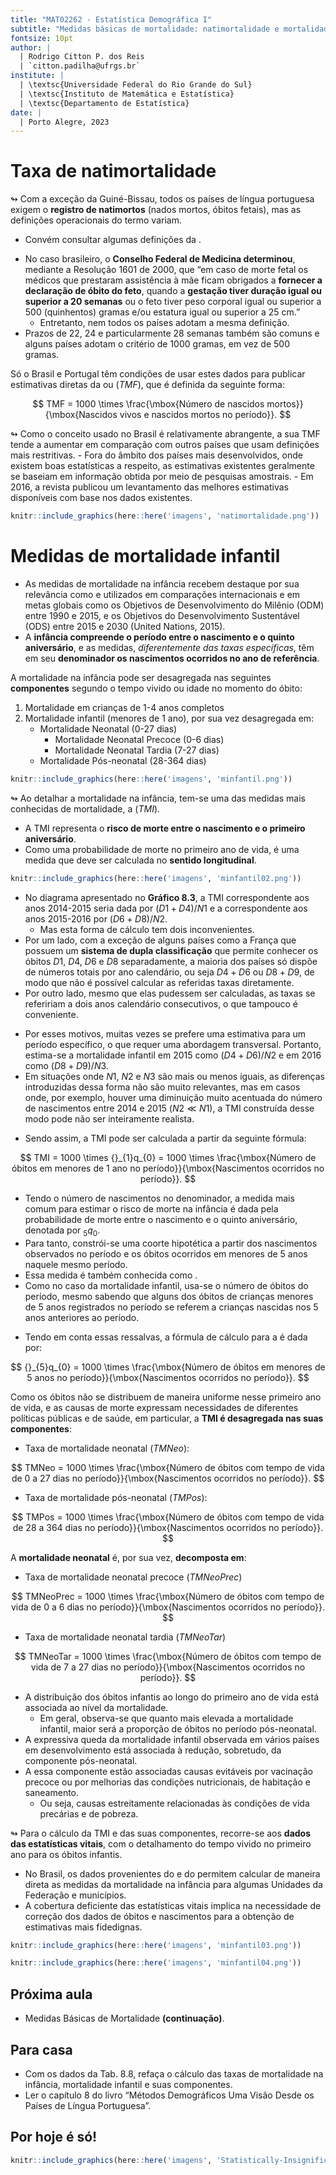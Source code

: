 ```yaml
---
title: "MAT02262 - Estatística Demográfica I"
subtitle: "Medidas básicas de mortalidade: natimortalidade e mortalidade infantil"
fontsize: 10pt
author: |
  | Rodrigo Citton P. dos Reis
  | `citton.padilha@ufrgs.br`
institute: |
  | \textsc{Universidade Federal do Rio Grande do Sul}
  | \textsc{Instituto de Matemática e Estatística}
  | \textsc{Departamento de Estatística}
date: |
  | Porto Alegre, 2023
---
```


# Taxa de natimortalidade {.allowframebreaks}

$\looparrowright$ Com a exceção da Guiné-Bissau, todos os países de língua portuguesa exigem o __registro de natimortos__ (nados mortos, óbitos fetais), mas as definições operacionais do termo variam. 

- Convém consultar algumas definições da \structure{OMS}.

\framebreak

\begin{mybox}{Óbito fetal (perda fetal ou morte fetal)} 
é ``a morte de um produto da concepção, antes da expulsão ou da extração completa do corpo da mãe, independente da duração da gestação: indica o óbito o fato de o feto, depois da separação, não respirar nem apresentar nenhum outro sinal de vida, como batimentos do coração, pulsações do cordão umbilical ou movimentos efetivos dos músculos de contração voluntária.'' Em 1996, com a entrada em vigor a 10ª Revisão da Classificação Internacional de Doenças (CID-10), passou-se a considerar como \textbf{limite inferior} ``os produtos de gestação extraídos ou eliminados do corpo da mãe a \textbf{partir de 22 semanas de gestação (peso equivalente a 500 g)}''.
\end{mybox}

\framebreak

\begin{mybox}{Natimorto} 
é o produto do nascimento de um feto morto. No Brasil, considera-se feto morto aquele que nasce pesando mais de 500 g e que não tem evidência de vida depois de nascer.
\end{mybox}

\begin{mybox}{Aborto espontâneo}
O produto da gestação extraído ou eliminado antes das 22 semanas.
\end{mybox}

\framebreak

- No caso brasileiro, o __Conselho Federal de Medicina determinou__, mediante a Resolução 1601 de 2000, que "em caso de morte fetal os médicos que prestaram assistência à mãe ficam obrigados a __fornecer a declaração de óbito do feto__, quando a __gestação tiver duração igual ou superior a 20 semanas__ ou o feto tiver peso corporal igual ou superior a 500 (quinhentos) gramas e/ou estatura igual ou superior a 25 cm."
    - Entretanto, nem todos os países adotam a mesma definição. 
- Prazos de 22, 24 e particularmente 28 semanas também são comuns e alguns países adotam o critério de 1000 gramas, em vez de 500 gramas.

\framebreak

Só o Brasil e Portugal têm condições de usar estes dados para publicar estimativas diretas da \structure{taxa de natimortalidade} ou \structure{taxa de mortalidade fetal} $(TMF)$, que é definida da seguinte forma:

$$
TMF = 1000 \times \frac{\mbox{Número de nascidos mortos}}{\mbox{Nascidos vivos e nascidos mortos no período}}.
$$

\framebreak

$\looparrowright$ Como o conceito usado no Brasil é relativamente abrangente, a sua TMF tende a aumentar em comparação com outros países que usam definições mais restritivas.
- Fora do âmbito dos países mais desenvolvidos, onde existem boas estatísticas a respeito, as estimativas existentes geralmente se baseiam em informação obtida por meio de pesquisas amostrais.
- Em 2016, a revista \structure{Lancet} publicou um levantamento das melhores estimativas disponíveis com base nos dados existentes.

\framebreak

```r

knitr::include_graphics(here::here('imagens', 'natimortalidade.png'))

```

# Medidas de mortalidade infantil {.allowframebreaks}

- As medidas de mortalidade na infância recebem destaque por sua relevância como \structure{indicadores de saúde} e \structure{qualidade de vida} utilizados em comparações internacionais e em metas globais como os Objetivos de Desenvolvimento do Milênio (ODM) entre 1990 e 2015, e os Objetivos do Desenvolvimento Sustentável (ODS) entre 2015 e 2030 (United Nations, 2015).
- A __infância compreende o período entre o nascimento e o quinto aniversário__, e as medidas, *diferentemente das taxas específicas*, têm em seu __denominador os nascimentos ocorridos no ano de referência__.

\framebreak

A mortalidade na infância pode ser desagregada nas seguintes __componentes__ segundo o tempo vivido ou idade no momento do óbito:

1. Mortalidade em crianças de 1-4 anos completos
2. Mortalidade infantil (menores de 1 ano), por sua vez desagregada em:
    - Mortalidade Neonatal (0-27 dias)
        +  Mortalidade Neonatal Precoce (0-6 dias)
        +  Mortalidade Neonatal Tardia (7-27 dias)
    - Mortalidade Pós-neonatal (28-364 dias)

\framebreak

```r

knitr::include_graphics(here::here('imagens', 'minfantil.png'))

```

\framebreak

$\looparrowright$ Ao detalhar a mortalidade na infância, tem-se uma das medidas mais conhecidas de mortalidade, a \structure{taxa de mortalidade infantil} $(TMI)$.

- A TMI representa o __risco de morte entre o nascimento e o primeiro aniversário__.
- Como uma probabilidade de morte no primeiro ano de vida, é uma medida que deve ser calculada no __sentido longitudinal__.

\framebreak

```r

knitr::include_graphics(here::here('imagens', 'minfantil02.png'))

```

\framebreak

- No diagrama apresentado no __Gráfico 8.3__, a TMI correspondente aos anos 2014-2015 seria dada por $(D1 + D4)/N1$ e a correspondente aos anos 2015-2016 por $(D6 + D8)/N2$.
    + Mas esta forma de cálculo tem dois inconvenientes.
- Por um lado, com a exceção de alguns países como a França que possuem um __sistema de dupla classificação__ que permite conhecer os óbitos $D1$, $D4$, $D6$ e $D8$ separadamente, a maioria dos países só dispõe de números totais por ano calendário, ou seja $D4+D6$ ou $D8+D9$, de modo que não é possível calcular as referidas taxas diretamente.
- Por outro lado, mesmo que elas pudessem ser calculadas, as taxas se refeririam a dois anos calendário consecutivos, o que tampouco é conveniente.

\framebreak

- Por esses motivos, muitas vezes se prefere uma estimativa para um período específico, o que requer uma abordagem transversal. Portanto, estima-se a mortalidade infantil em 2015 como $(D4+D6)/N2$ e em 2016 como $(D8+D9)/N3$.
- Em situações onde $N1$, $N2$ e $N3$ são mais ou menos iguais, as diferenças introduzidas dessa forma não são muito relevantes, mas em casos onde, por exemplo, houver uma diminuição muito acentuada do número de nascimentos entre 2014 e 2015 $(N2 \ll N1)$, a TMI construída desse modo pode não ser inteiramente realista.

\framebreak

- Sendo assim, a TMI pode ser calculada a partir da seguinte fórmula:

$$
TMI = 1000 \times {}_{1}q_{0} = 1000 \times \frac{\mbox{Número de óbitos em menores de 1 ano no período}}{\mbox{Nascimentos ocorridos no período}}.
$$

\framebreak

- Tendo o número de nascimentos no denominador, a medida mais comum para estimar o risco de morte na infância é dada pela probabilidade de morte entre o nascimento e o quinto aniversário, denotada por ${}_{5}q_{0}$. 
- Para tanto, constrói-se uma coorte hipotética a partir dos nascimentos observados no período e os óbitos ocorridos em menores de 5 anos naquele mesmo período.
- Essa medida é também conhecida como \structure{taxa de mortalidade na infância}.
- Como no caso da mortalidade infantil, usa-se o número de óbitos do período, mesmo sabendo que alguns dos óbitos de crianças menores de 5 anos registrados no período se referem a crianças nascidas nos 5 anos anteriores ao período.

\framebreak

- Tendo em conta essas ressalvas, a fórmula de cálculo para a \structure{taxa de mortalidade na infância} é dada por:

$$
{}_{5}q_{0} = 1000 \times \frac{\mbox{Número de óbitos em menores de 5 anos no período}}{\mbox{Nascimentos ocorridos no período}}.
$$

\framebreak

Como os óbitos não se distribuem de maneira uniforme nesse primeiro ano de vida, e as causas de morte expressam necessidades de diferentes políticas públicas e de saúde, em particular, a __TMI é desagregada nas suas componentes__:

- Taxa de mortalidade neonatal $(TMNeo)$:

\footnotesize

$$
TMNeo = 1000 \times \frac{\mbox{Número de óbitos com tempo de vida de 0 a 27 dias no período}}{\mbox{Nascimentos ocorridos no período}}.
$$

\normalsize

- Taxa de mortalidade pós-neonatal $(TMPos)$:

\footnotesize

$$
TMPos = 1000 \times \frac{\mbox{Número de óbitos com tempo de vida de 28 a 364 dias no período}}{\mbox{Nascimentos ocorridos no período}}.
$$

\normalsize

\framebreak

A __mortalidade neonatal__ é, por sua vez, __decomposta em__:

- Taxa de mortalidade neonatal precoce $(TMNeoPrec)$

\footnotesize

$$
TMNeoPrec = 1000 \times \frac{\mbox{Número de óbitos com tempo de vida de 0 a 6 dias no período}}{\mbox{Nascimentos ocorridos no período}}.
$$
\normalsize

- Taxa de mortalidade neonatal tardia $(TMNeoTar)$

\footnotesize

$$
TMNeoTar = 1000 \times \frac{\mbox{Número de óbitos com tempo de vida de 7 a 27 dias no período}}{\mbox{Nascimentos ocorridos no período}}.
$$
\normalsize

\framebreak

- A distribuição dos óbitos infantis ao longo do primeiro ano de vida está associada ao nível da mortalidade.
    + Em geral, observa-se que quanto mais elevada a mortalidade infantil, maior será a proporção de óbitos no período pós-neonatal.
- A expressiva queda da mortalidade infantil observada em vários países em desenvolvimento está associada à redução, sobretudo, da componente pós-neonatal.
- A essa componente estão associadas causas evitáveis por vacinação precoce ou por melhorias das condições nutricionais, de habitação e saneamento. 
    + Ou seja, causas estreitamente relacionadas às condições de vida precárias e de pobreza.

\framebreak

$\looparrowright$ Para o cálculo da TMI e das suas componentes, recorre-se aos __dados das estatísticas vitais__, com o detalhamento do tempo vivido no primeiro ano para os óbitos infantis. 

- No Brasil, os dados provenientes do \structure{Sistema de Informações de Mortalidade (SIM)} e do \structure{Sistema de Nascidos Vivos (SINASC)} permitem calcular de maneira direta as medidas da mortalidade na infância para algumas Unidades da Federação e municípios.
- A cobertura deficiente das estatísticas vitais implica na necessidade de correção dos dados de óbitos e nascimentos para a obtenção de estimativas mais fidedignas.

\framebreak

```r

knitr::include_graphics(here::here('imagens', 'minfantil03.png'))

```

\framebreak

```r

knitr::include_graphics(here::here('imagens', 'minfantil04.png'))

```

\framebreak

\structure{?}

## Próxima aula

- Medidas Básicas de Mortalidade __(continuação)__.

## Para casa {.allowframebreaks}

- Com os dados da Tab. 8.8, refaça o cálculo das taxas de mortalidade na infância, mortalidade infantil e suas componentes.
- Ler o capítulo 8 do livro "Métodos Demográficos Uma Visão Desde os Países de Língua Portuguesa"\footnote{FOZ, Grupo de. \emph{Métodos Demográficos Uma Visão Desde os Países de Língua Portuguesa}. São Paulo: Blucher, 2021. \url{https://www.blucher.com.br/metodos-demograficos-uma-visao-desde-os-paises-de-lingua-portuguesa_9786555500837}}.

## Por hoje é só!

\begin{center}
{\bf Bons estudos!}
\end{center}

```r

knitr::include_graphics(here::here('imagens', 'Statistically-Insignificant-final03.jpg'))

```

